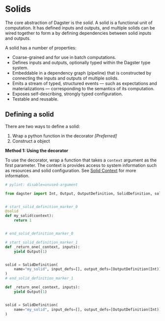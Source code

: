 # Solids

The core abstraction of Dagster is the _solid_. A solid is a functional unit of computation. It has defined inputs and
outputs, and multiple solids can be wired together to form a <PyObject module="dagster" object="PipelineDefinition" displayText="Pipeline" /> by
defining dependencies between solid inputs and outputs.

A solid has a number of properties:

-   Coarse-grained and for use in batch computations.
-   Defines inputs and outputs, optionally typed within the Dagster type system.
-   Embeddable in a dependency graph (pipeline) that is constructed by connecting the inputs and outputs of
    multiple solids.
-   Emits a stream of typed, structured events — such as expectations and materializations —
    corresponding to the semantics of its computation.
-   Exposes self-describing, strongly typed configuration.
-   Testable and reusable.

## Defining a solid

There are two ways to define a solid:

1.  Wrap a python function in the <PyObject module="dagster" object="solid" displayText="@solid" /> decorator
    _\[Preferred]_
2.  Construct a <PyObject module="dagster" object="SolidDefinition"/> object

__Method 1: Using the decorator__

To use the <PyObject module="dagster" object="solid" displayText="@solid" /> decorator,
wrap a function that takes a `context` argument as the first
parameter. The context is provides access to system information such as
resources and solid configuration. See [Solid Context](#solid-context) for more information.

```python file=/overview/solids_pipelines/solid_definition.py start=1 end=10
# pylint: disable=unused-argument

from dagster import Int, Output, OutputDefinition, SolidDefinition, solid


# start_solid_definition_marker_0
@solid
def my_solid(context):
    return 1


# end_solid_definition_marker_0

# start_solid_definition_marker_1
def _return_one(_context, inputs):
    yield Output(1)


solid = SolidDefinition(
    name="my_solid", input_defs=[], output_defs=[OutputDefinition(Int)], compute_fn=_return_one,
)
# end_solid_definition_marker_1

```

```python file=/overview/solids_pipelines/solid_definition.py startAfter=start_solid_definition_marker_1 endBefore=end_solid_definition_marker_1
def _return_one(_context, inputs):
    yield Output(1)


solid = SolidDefinition(
    name="my_solid", input_defs=[], output_defs=[OutputDefinition(Int)], compute_fn=_return_one,
)
```
